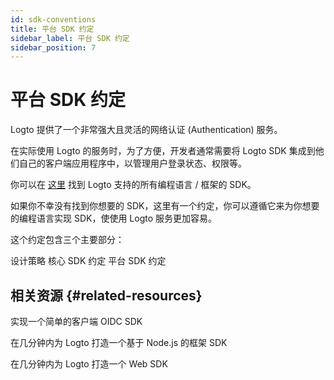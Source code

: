 ```yaml
---
id: sdk-conventions
title: 平台 SDK 约定
sidebar_label: 平台 SDK 约定
sidebar_position: 7
---
```


# 平台 SDK 约定

Logto 提供了一个非常强大且灵活的网络认证 (Authentication) 服务。

在实际使用 Logto 的服务时，为了方便，开发者通常需要将 Logto SDK 集成到他们自己的客户端应用程序中，以管理用户登录状态、权限等。

你可以在 [这里](/quick-starts) 找到 Logto 支持的所有编程语言 / 框架的 SDK。

如果你不幸没有找到你想要的 SDK，这里有一个约定，你可以遵循它来为你想要的编程语言实现 SDK，使使用 Logto 服务更加容易。

这个约定包含三个主要部分：

<Url href="/developers/sdk-conventions/design-strategy">设计策略</Url>
<Url href="/developers/sdk-conventions/core-sdk-convention">核心 SDK 约定</Url>
<Url href="/developers/sdk-conventions/platform-sdk-convention">平台 SDK 约定</Url>

## 相关资源 \{#related-resources}

<Url href="https://blog.logto.io/implement-client-sdk#summary">实现一个简单的客户端 OIDC SDK</Url>

<Url href="https://blog.logto.io/crafting-nodejs-sdk">
  在几分钟内为 Logto 打造一个基于 Node.js 的框架 SDK
</Url>

<Url href="https://blog.logto.io/crafting-browser-sdk">在几分钟内为 Logto 打造一个 Web SDK</Url>
